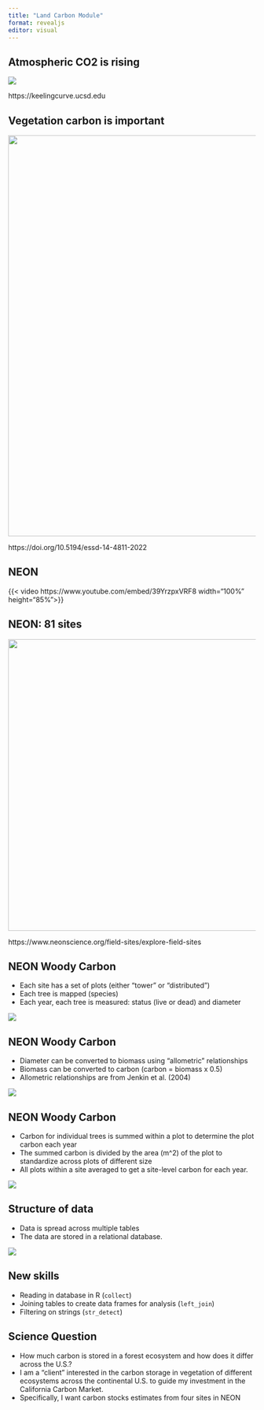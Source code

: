 ```yaml
---
title: "Land Carbon Module"
format: revealjs
editor: visual
---
```


## Atmospheric CO2 is rising

![](assignment/img/keeling-curve.png){fig-align="center"}

::: aside
https://keelingcurve.ucsd.edu
:::

## Vegetation carbon is important

![](assignment/img/carbon-budget-2022.png){fig-align="center" width="814"}

::: aside
https://doi.org/10.5194/essd-14-4811-2022
:::

## NEON

{{< video https://www.youtube.com/embed/39YrzpxVRF8 width="100%" height="85%">}}

## NEON: 81 sites

![](assignment/img/neon-all-sites.png){fig-align="center" width="592"}

::: aside
https://www.neonscience.org/field-sites/explore-field-sites
:::

## NEON Woody Carbon

-   Each site has a set of plots (either "tower" or "distributed")
-   Each tree is mapped (species)
-   Each year, each tree is measured: status (live or dead) and diameter

![](assignment/img/plot_design.png){fig-align="center"}

## NEON Woody Carbon

-   Diameter can be converted to biomass using "allometric" relationships
-   Biomass can be converted to carbon (carbon = biomass x 0.5)
-   Allometric relationships are from Jenkin et al. (2004)

![](assignment/img/allometrics_plot.png){fig-align="center"}

## NEON Woody Carbon

-   Carbon for individual trees is summed within a plot to determine the plot carbon each year
-   The summed carbon is divided by the area (m\^2) of the plot to standardize across plots of different size
-   All plots within a site averaged to get a site-level carbon for each year.

![](assignment/img/plot_design.png){fig-align="center"}

## Structure of data

-   Data is spread across multiple tables
-   The data are stored in a relational database.

![](assignment/img/database_structure.png){fig-align="center"}

## New skills

- Reading in database in R (`collect`)
- Joining tables to create data frames for analysis (`left_join`)
- Filtering on strings (`str_detect`)

## Science Question

- How much carbon is stored in a forest ecosystem and how does it differ across the U.S.?
- I am a "client" interested in the carbon storage in vegetation of different ecosystems across the continental U.S. to guide my investment in the California Carbon Market.
- Specifically, I want carbon stocks estimates from four sites in NEON

